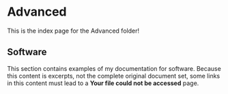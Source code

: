 # Advanced

This is the index page for the Advanced folder!

 ## Software
 This section contains examples of my documentation for software.
 Because this content is excerpts, not the complete original document set, some links in this content must lead to a <b>Your file could not be accessed</b> page. 
 